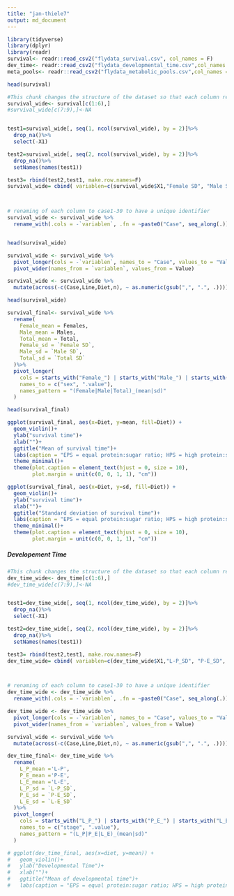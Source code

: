 ```yaml
---
title: "jan-thiele7"
output: md_document
---
```



```r
library(tidyverse)
library(dplyr)
library(readr)
survival<- readr::read_csv2("flydata_survival.csv", col_names = F)
dev_time<- readr::read_csv2("flydata_developmental_time.csv",col_names = F)
meta_pools<- readr::read_csv2("flydata_metabolic_pools.csv",col_names = F)
```

```r
head(survival)
```


```r
#This chunk changes the structure of the dataset so that each column represents a different case, including all the mean and sd values for male and female.
survival_wide<- survival[c(1:6),]
#survival_wide[c(7:9),]<-NA


test1=survival_wide[, seq(1, ncol(survival_wide), by = 2)]%>%
  drop_na()%>%
  select(-X1)

test2=survival_wide[, seq(2, ncol(survival_wide), by = 2)]%>%
  drop_na()%>%
  setNames(names(test1))

test3= rbind(test2,test1, make.row.names=F)
survival_wide= cbind( variablen=c(survival_wide$X1,"Female SD", "Male SD", "Total SD"), test3)



# renaming of each column to case1-30 to have a unique identifier
survival_wide <- survival_wide %>%
  rename_with(.cols = -`variablen`, .fn = ~paste0("Case", seq_along(.)))


head(survival_wide)
```


```r
survival_wide <- survival_wide %>%
  pivot_longer(cols = -`variablen`, names_to = "Case", values_to = "Value") %>%
  pivot_wider(names_from = `variablen`, values_from = Value)

survival_wide <- survival_wide %>%
  mutate(across(-c(Case,Line,Diet,n), ~ as.numeric(gsub(",", ".", .))))

head(survival_wide)

```

```r
survival_final<- survival_wide %>%
  rename(
    Female_mean = Females,
    Male_mean = Males,
    Total_mean = Total,
    Female_sd = `Female SD`,
    Male_sd = `Male SD`,
    Total_sd = `Total SD`
  )%>%
  pivot_longer(
    cols = starts_with("Female_") | starts_with("Male_") | starts_with("Total_"),
    names_to = c("sex", ".value"),
    names_pattern = "(Female|Male|Total)_(mean|sd)"
  )

head(survival_final)

```

```r
ggplot(survival_final, aes(x=Diet, y=mean, fill=Diet)) + 
  geom_violin()+
  ylab("survival time")+
  xlab("")+
  ggtitle("Mean of survival time")+
  labs(caption = "EPS = equal protein:sugar ratio; HPS = high protein:sugar ratio; \nLPS = low protein:sugar ratio")+
  theme_minimal()+
  theme(plot.caption = element_text(hjust = 0, size = 10),
        plot.margin = unit(c(0, 0, 1, 1), "cm")) 
```

```r
ggplot(survival_final, aes(x=Diet, y=sd, fill=Diet)) + 
  geom_violin()+
  ylab("survival time")+
  xlab("")+
  ggtitle("Standard deviation of survival time")+
  labs(caption = "EPS = equal protein:sugar ratio; HPS = high protein:sugar ratio; \nLPS = low protein:sugar ratio")+
  theme_minimal()+
  theme(plot.caption = element_text(hjust = 0, size = 10),
        plot.margin = unit(c(0, 0, 1, 1), "cm")) 
```

##### Developement Time #####
```r
#This chunk changes the structure of the dataset so that each column represents a different case, including all the mean and sd values for male and female.
dev_time_wide<- dev_time[c(1:6),]
#dev_time_wide[c(7:9),]<-NA


test1=dev_time_wide[, seq(1, ncol(dev_time_wide), by = 2)]%>%
  drop_na()%>%
  select(-X1)

test2=dev_time_wide[, seq(2, ncol(dev_time_wide), by = 2)]%>%
  drop_na()%>%
  setNames(names(test1))

test3= rbind(test2,test1, make.row.names=F)
dev_time_wide= cbind( variablen=c(dev_time_wide$X1,"L-P_SD", "P-E_SD", "L-E_SD"), test3)



# renaming of each column to case1-30 to have a unique identifier
dev_time_wide <- dev_time_wide %>%
  rename_with(.cols = -`variablen`, .fn = ~paste0("Case", seq_along(.)))
```

```r
dev_time_wide <- dev_time_wide %>%
  pivot_longer(cols = -`variablen`, names_to = "Case", values_to = "Value") %>%
  pivot_wider(names_from = `variablen`, values_from = Value)

survival_wide <- survival_wide %>%
  mutate(across(-c(Case,Line,Diet,n), ~ as.numeric(gsub(",", ".", .))))
```

```r
dev_time_final<- dev_time_wide %>%
  rename(
    L_P_mean ='L-P',
    P_E_mean ='P-E',
    L_E_mean ='L-E',
    L_P_sd = `L-P_SD`,
    P_E_sd = `P-E_SD`,
    L_E_sd = `L-E_SD`
  )%>%
  pivot_longer(
    cols = starts_with("L_P_") | starts_with("P_E_") | starts_with("L_E_"),
    names_to = c("stage", ".value"),
    names_pattern = "(L_P|P_E|L_E)_(mean|sd)"
  )
```

```r
# ggplot(dev_time_final, aes(x=diet, y=mean)) + 
#   geom_violin()+
#   ylab("Developmental Time")+
#   xlab("")+
#   ggtitle("Mean of developmental time")+
#   labs(caption = "EPS = equal protein:sugar ratio; HPS = high protein:sugar ratio; \nLPS = low protein:sugar ratio")
```

